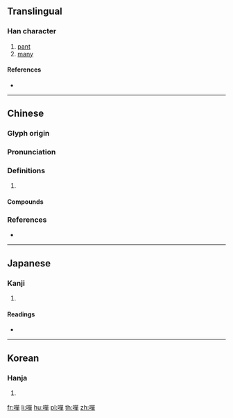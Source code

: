 {{character info/new}}
{{also|啴}}
==Translingual==

===Han character===
{{Han char|rn=30|rad=口|as=12|sn=15|four=66056|canj=RRRJ|ids=⿰口單}}

# [[pant]]
# [[many]]

====References====
* {{Han ref|kx=0207.340|dkj=04280|dj=0430.290|hdz=10683.050|uh=563D|ud=22077|bh=E543|bd=58691}}

----

==Chinese==
{{zh-forms|s=啴}}

===Glyph origin===
{{Han etym}}

===Pronunciation===
{{zh-pron
|m=tān,chàn,tuō
|c=zin2,taan1,cin2
|mc=y
|oc=y
|cat=
}}
{{zh-attn-split}}

===Definitions===
{{zh-hanzi}}

# {{rfdef|zh}}

====Compounds====
{{zh-der|嘽緩|嘽嘽}}

===References===
* {{R:yue:mfccd}}

----

==Japanese==

===Kanji===
{{ja-kanji|grade=|rs=口12}}

# {{defn|lang=ja|sort=口12}}

====Readings====
* {{ja-readings|on=[[たん]] (tan), [[せん]] (sen), [[た]] (ta), [[だん]] (dan)|kun=[[あえぐ]] (aegu), [[よろこぶ]] (yorokobu), [[おおい]] (ooi), [[さかん]] (sakan)}}

----

==Korean==

===Hanja===
{{ko-hanja|hangeul=[[탄]], [[천]]|rv=tan, cheon|mr=t'an, ch'ŏn}}

# {{defn|lang=ko|sort=口12}}

[[fr:嘽]]
[[li:嘽]]
[[hu:嘽]]
[[pl:嘽]]
[[th:嘽]]
[[zh:嘽]]